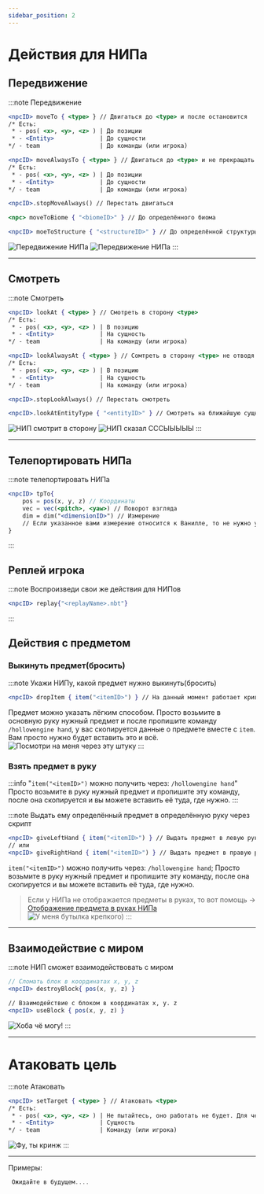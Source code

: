 ```yaml
---
sidebar_position: 2
---
```


# Действия для НИПа

## Передвижение

:::note Передвижение
```jsx
<npcID> moveTo { <type> } // Двигаться до <type> и после остановится
/* Есть:
 * - pos( <x>, <y>, <z> ) | До позиции
 * - <Entity>             | До сущности
*/ - team                 | До команды (или игрока)

<npcID> moveAlwaysTo { <type> } // Двигаться до <type> и не прекращать передвижение
/* Есть:
 * - pos( <x>, <y>, <z> ) | До позиции
 * - <Entity>             | До сущности
*/ - team                 | До команды (или игрока)

<npcID>.stopMoveAlways() // Перестать двигаться

<npc> moveToBiome { "<biomeID>" } // До определённого биома

<npcID> moeToStructure { "<structureID>" } // До определённой структуры
```
![Передвижение НИПа](../../.resourses/npc-moveToPos.gif)
![Передвижение НИПа](../../.resourses/npc-moveToTeam-inf.gif)
:::

---

## Смотреть

:::note Смотреть
```jsx
<npcID> lookAt { <type> } // Смотреть в сторону <type>
/* Есть:
 * - pos( <x>, <y>, <z> ) | В позицию
 * - <Entity>             | На сущность
*/ - team                 | На команду (или игрока)

<npcID> lookAlwaysAt { <type> } // Сомтреть в сторону <type> не отводя взгляд (бесконечно)
/* Есть:
 * - pos( <x>, <y>, <z> ) | В позицию
 * - <Entity>             | На сущность
*/ - team                 | На команду (или игрока)

<npcID>.stopLookAlways() // Перестать смотреть

<npcID>.lookAtEntityType { "<entityID>" } // Смотреть на ближайшую сущность
```
![НИП смотрит в сторону](../../.resourses/npc-lookAtPos.gif)
![НИП сказал СССЫЫЫЫЫ](../../.resourses/npc-say.gif)
:::

---

## Телепортировать НИПа

:::note телепортировать НИПа
```jsx
<npcID> tpTo{
    pos = pos(x, y, z) // Координаты
    vec = vec(<pitch>, <yaw>) // Поворот взгляда
    dim = dim("<dimensionID>") // Измерение
    // Если указанное вами измерение относится к Ванилле, то не нужно указывать modID
}
```
:::

## Реплей игрока

:::note Воспроизведи свои же действия для НИПов
```jsx
<npcID> replay{"<replayName>.nbt"}
```
:::

## Действия с предметом

### Выкинуть предмет(бросить)

:::note Укажи НИПу, какой предмет нужно выкинуть(бросить)
```jsx
<npcID> dropItem { item("<itemID>") } // На данный момент работает криво, кидает только на Юг. Ждём патча.
```
	
Предмет можно указать лёгким способом. Просто возьмите в основную руку нужный предмет и после пропишите команду `/hollowengine hand`, у вас скопируется данные о предмете вместе с `item`. Вам просто нужно будет вставить это и всё.  
![Посмотри на меня через эту штуку](../../.resourses/npc-dropItem.gif)
:::

### Взять предмет в руку

:::info "`item("<itemID>")` можно получить через: `/hollowengine hand`"
Просто возьмите в руку нужный предмет и пропишите эту команду, после она скопируется и вы можете вставить её туда, где нужно.
:::

:::note Выдать ему определённый предмет в определённую руку через скрипт
```jsx
<npcID> giveLeftHand { item("<itemID>") } // Выдать предмет в левую руку
// или
<npcID> giveRightHand { item("<itemID>") } // Выдать предмет в правую руку
```
`item("<itemID>")` можно получить через: `/hollowengine hand`; Просто возьмите в руку нужный предмет и пропишите эту команду, после она скопируется и вы можете вставить её туда, где нужно.

> Если у НИПа не отображается предметы в руках, то вот помощь -> [Отображение предмета в руках НИПа](10-ItemHandVisible.mdx)  
![У меня бутылка крепкого)](../../.resourses/npc-giveHandsItems.gif)
:::

---

## Взаимодействие с миром

:::note НИП сможет взаимодействовать с миром
```jsx
// Сломать блок в координатах x, y, z
<npcID> destroyBlock{ pos(x, y, z) }

// Взаимодействие с блоком в координатах x, y. z
<npcID> useBlock { pos(x, y, z) }
```
![Хоба чё могу!](../../.resourses/npc-useBlock.gif)
:::

---

# Атаковать цель

:::note Атаковать
```jsx
<npcID> setTarget { <type> } // Атаковать <type>
/* Есть:
 * - pos( <x>, <y>, <z> ) | Не пытайтесь, оно работать не будет. Для чего этот метод -я хз. Все вопросы к разрабу мода
 * - <Entity>             | Сущность
*/ - team                 | Команду (или игрока)
```
![Фу, ты кринж](../../.resourses/npc-setTargetTeam.gif)
:::



---
Примеры:
```jsx
 Ожидайте в будущем....
```

